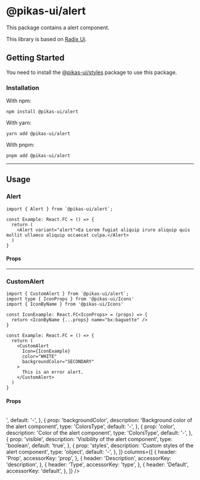 

# @pikas-ui/alert

This package contains a alert component.

This library is based on [Radix Ui](https://www.radix-ui.com/).

## Getting Started

You need to install the <a href={stylesLink}>@pikas-ui/styles</a> package to use this package.

### Installation

With npm:

```
npm install @pikas-ui/alert
```

With yarn:

```
yarn add @pikas-ui/alert
```

With pnpm:

```
pnpm add @pikas-ui/alert
```

---

## Usage

### Alert

<AlertExample />

```tsx
import { Alert } from `@pikas-ui/alert`;

const Example: React.FC = () => {
  return (
    <Alert variant="alert">Ea Lorem fugiat aliquip irure aliquip quis mollit ullamco aliquip occaecat culpa.</Alert>
  )
}
```

#### Props

<Table
  data={[
    {
      prop: 'variant',
      description: 'Alert variant of the alert component',
      type: 'AlertVariantType',
      default: '"info"',
    },
    {
      prop: 'children',
      description: 'Alert content',
      type: 'ReactNode',
      default: '-',
    },
    {
      prop: 'fontSize',
      description: 'Font size of the alert component',
      type: 'FontsSizesType',
      default: '"EM-SMALL"',
    },
    {
      prop: 'fontWeight',
      description: 'Font weight of the alert component',
      type: 'FontsWeightsType',
      default: '"NORMAL"',
    },
    {
      prop: 'borderRadius',
      description: 'Border radius of the alert component',
      type: 'BorderRadiusType',
      default: '"md"',
    },
    {
      prop: 'iconSize',
      description: 'Icon size of the alert component',
      type: 'number',
      default: '24',
    },
    {
      prop: 'padding',
      description: 'Padding of the alert component',
      type: 'AlertPaddingType',
      default: '"md"',
    },
    {
      prop: 'gap',
      description: 'Gap of the alert component',
      type: 'AlertGapType',
      default: '"sm"',
    },
    {
      prop: 'visible',
      description: 'Visibility of the alert component',
      type: 'boolean',
      default: 'true',
    },
  ]}
  columns={[
    {
      header: 'Prop',
      accessorKey: 'prop',
    },
    {
      header: 'Description',
      accessorKey: 'description',
    },
    {
      header: 'Type',
      accessorKey: 'type',
    },
    {
      header: 'Default',
      accessorKey: 'default',
    },
  ]}
/>

---

### CustomAlert

<CustomAlertExample />

```tsx
import { CustomAlert } from `@pikas-ui/alert`;
import type { IconProps } from '@pikas-ui/Icons'
import { IconByName } from '@pikas-ui/Icons'

const IconExample: React.FC<IconProps> = (props) => {
  return <IconByName {...props} name="bx:baguette" />
}

const Example: React.FC = () => {
  return (
    <CustomAlert
      Icon={IconExample}
      color="WHITE"
      backgroundColor="SECONDARY"
    >
      This is an error alert.
    </CustomAlert>
  )
}
```

#### Props

<Table
  data={[
    {
      prop: 'children',
      description: 'Alert content',
      type: 'ReactNode',
      default: '-',
    },
    {
      prop: 'fontSize',
      description: 'Font size of the alert component',
      type: 'FontsSizesType',
      default: '"EM-SMALL"',
    },
    {
      prop: 'fontWeight',
      description: 'Font weight of the alert component',
      type: 'FontsWeightsType',
      default: '"NORMAL"',
    },
    {
      prop: 'borderRadius',
      description: 'Border radius of the alert component',
      type: 'BorderRadiusType',
      default: '"md"',
    },
    {
      prop: 'iconSize',
      description: 'Icon size of the alert component',
      type: 'number',
      default: '24',
    },
    {
      prop: 'padding',
      description: 'Padding of the alert component',
      type: 'AlertPaddingType',
      default: '"md"',
    },
    {
      prop: 'gap',
      description: 'Gap of the alert component',
      type: 'AlertGapType',
      default: '"sm"',
    },
    {
      prop: 'Icon',
      description: 'Icon of the alert component',
      type: 'React.FC<IconProps>',
      default: '-',
    },
    {
      prop: 'backgroundColor',
      description: 'Background color of the alert component',
      type: 'ColorsType',
      default: '-',
    },
    {
      prop: 'color',
      description: 'Color of the alert component',
      type: 'ColorsType',
      default: '-',
    },
    {
      prop: 'visible',
      description: 'Visibility of the alert component',
      type: 'boolean',
      default: 'true',
    },
    {
      prop: 'styles',
      description: 'Custom styles of the alert component',
      type: 'object',
      default: '-',
    },
  ]}
  columns={[
    {
      header: 'Prop',
      accessorKey: 'prop',
    },
    {
      header: 'Description',
      accessorKey: 'description',
    },
    {
      header: 'Type',
      accessorKey: 'type',
    },
    {
      header: 'Default',
      accessorKey: 'default',
    },
  ]}
/>
